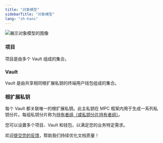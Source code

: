 ```yaml
---
title: "对象模型"
sidebarTitle: "对象模型"
lang: "zh-hans"
---
```


<img src="/cn/images/mpc-wallet/UCW.svg" className="diagram" alt="展示对象模型的图像"/>

### 项目
项目是由多个 Vault 组成的集合。

### Vault
Vault 是由共享相同根扩展私钥的终端用户钱包组成的集合。

### 根扩展私钥
每个 Vault 都关联唯一的根扩展私钥。此主私钥在 MPC 框架内用于生成一系列私钥分片。每组私钥分片称为[持有者组（或私钥分片持有者组）](/cn/portal/mpc-wallets/ocw/create-key-share-groups)。

您可以设置多个项目、Vault 和钱包，以满足您的业务特定需求。

<Tip>欢迎[提交您的反馈](https://forms.zohopublic.com/cobo/form/DocumentFeedbackForm/formperma/QvLOhxJv1_JMsJ-1dleZ8Itb_7rzN-LtgvsDdxosoVI?referrername=manuals)，帮助我们持续优化文档质量！</Tip>
